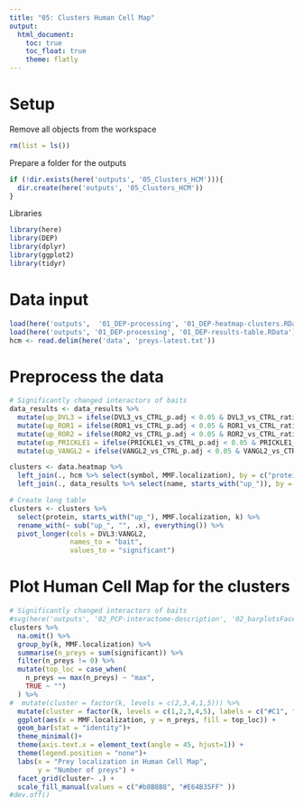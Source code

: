 ```yaml
---
title: "05: Clusters Human Cell Map"
output: 
  html_document:
    toc: true
    toc_float: true
    theme: flatly
---
```


# Setup 

Remove all objects from the workspace
```r
rm(list = ls())
```

Prepare a folder for the outputs
```r
if (!dir.exists(here('outputs', '05_Clusters_HCM'))){
  dir.create(here('outputs', '05_Clusters_HCM'))
}
```

Libraries
```r
library(here)
library(DEP)
library(dplyr)
library(ggplot2)
library(tidyr)
```

# Data input

```r
load(here('outputs',  '01_DEP-processing', '01_DEP-heatmap-clusters.RData'))
load(here('outputs', '01_DEP-processing', '01_DEP-results-table.RData'))
hcm <- read.delim(here('data', 'preys-latest.txt'))
```

# Preprocess the data

```r
# Significantly changed interactors of baits
data_results <- data_results %>%
  mutate(up_DVL3 = ifelse(DVL3_vs_CTRL_p.adj < 0.05 & DVL3_vs_CTRL_ratio > 1, 1, 0)) %>%
  mutate(up_ROR1 = ifelse(ROR1_vs_CTRL_p.adj < 0.05 & ROR1_vs_CTRL_ratio > 1, 1, 0)) %>%
  mutate(up_ROR2 = ifelse(ROR2_vs_CTRL_p.adj < 0.05 & ROR2_vs_CTRL_ratio > 1, 1, 0)) %>%
  mutate(up_PRICKLE1 = ifelse(PRICKLE1_vs_CTRL_p.adj < 0.05 & PRICKLE1_vs_CTRL_ratio > 1, 1, 0)) %>%
  mutate(up_VANGL2 = ifelse(VANGL2_vs_CTRL_p.adj < 0.05 & VANGL2_vs_CTRL_ratio > 1, 1, 0))

clusters <- data.heatmap %>%
  left_join(., hcm %>% select(symbol, MMF.localization), by = c("protein" = "symbol")) %>%
  left_join(., data_results %>% select(name, starts_with("up_")), by = c("protein" = "name"))

# Create long table
clusters <- clusters %>%
  select(protein, starts_with("up_"), MMF.localization, k) %>%
  rename_with(~ sub("up_", "", .x), everything()) %>%
  pivot_longer(cols = DVL3:VANGL2,
               names_to = "bait",
               values_to = "significant")
```

# Plot Human Cell Map for the clusters
```r
# Significantly changed interactors of baits
#svg(here('outputs', '02_PCP-interactome-description', '02_barplotsFacet_clusters_reordered_upd.svg'))
clusters %>%
  na.omit() %>%
  group_by(k, MMF.localization) %>%
  summarise(n_preys = sum(significant)) %>%
  filter(n_preys != 0) %>%
  mutate(top_loc = case_when(
    n_preys == max(n_preys) ~ "max",
    TRUE ~ "")
  ) %>%
#  mutate(cluster = factor(k, levels = c(2,3,4,1,5))) %>%
  mutate(cluster = factor(k, levels = c(1,2,3,4,5), labels = c("#C1", "#C2", "#C3", "#C4", "#C5"))) %>%
  ggplot(aes(x = MMF.localization, y = n_preys, fill = top_loc)) +
  geom_bar(stat = "identity")+
  theme_minimal()+
  theme(axis.text.x = element_text(angle = 45, hjust=1)) +
  theme(legend.position = "none")+
  labs(x = "Prey localization in Human Cell Map",
       y = "Number of preys") + 
  facet_grid(cluster~ .) + 
  scale_fill_manual(values = c("#b8B8B8", "#E64B35FF" ))
#dev.off()
```



